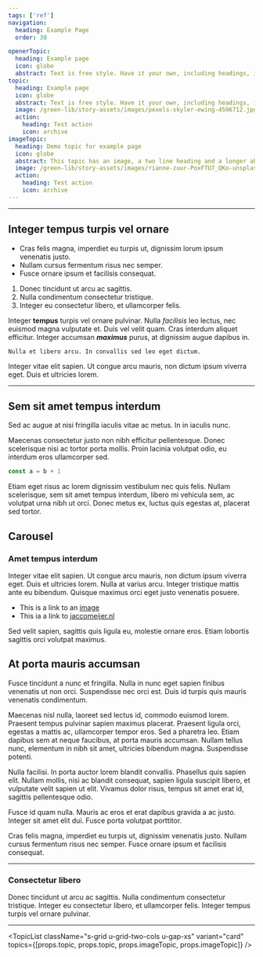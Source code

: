 ```yaml
---
tags: ['ref']
navigation:
  heading: Example Page
  order: 30

openerTopic:
  heading: Example page
  icon: globe
  abstract: Text is free style. Have it your own, including headings, images and all that.
topic:
  heading: Example page
  icon: globe
  abstract: Text is free style. Have it your own, including headings, images and all that.
  image: /green-lib/story-assets/images/pexels-skyler-ewing-4596712.jpg
  action:
    heading: Test action
    icon: archive
imageTopic:
  heading: Demo topic for example page
  icon: globe
  abstract: This topic has an image, a two line heading and a longer abstract, all for demo purposes.
  image: /green-lib/story-assets/images/rianne-zuur-PoxFTU7_QKo-unsplash.jpg
  action:
    heading: Test action
    icon: archive
---
```



<Topic topic={props.openerTopic} variant="headline" />

---

## Integer tempus turpis vel ornare

- Cras felis magna, imperdiet eu turpis ut, dignissim lorum ipsum venenatis
  justo.
- Nullam cursus fermentum risus nec semper.
- Fusce ornare ipsum et facilisis consequat.

1. Donec tincidunt ut arcu ac sagittis.
2. Nulla condimentum consectetur tristique.
3. Integer eu consectetur libero, et ullamcorper felis.

Integer **tempus** turpis vel ornare pulvinar. Nulla _facilisis_ leo lectus, nec
euismod magna vulputate et. Duis vel velit quam. Cras interdum aliquet
efficitur. Integer accumsan **_maximus_** purus, at dignissim augue dapibus in.

`Nulla et libero arcu. In convallis sed leo eget dictum.`

Integer vitae elit sapien. Ut congue arcu mauris, non dictum ipsum viverra eget.
Duis et ultricies lorem.

---

## Sem sit amet tempus interdum

Sed ac augue at nisi fringilla iaculis vitae ac metus. In in iaculis nunc.

Maecenas consectetur justo non nibh efficitur pellentesque. Donec scelerisque
nisi ac tortor porta mollis. Proin lacinia volutpat odio, eu interdum eros
ullamcorper sed.

```js
const a = b + 1
```

Etiam eget risus ac lorem dignissim vestibulum nec quis felis. Nullam
scelerisque, sem sit amet tempus interdum, libero mi vehicula sem, ac volutpat
urna nibh ut orci. Donec metus ex, luctus quis egestas at, placerat sed tortor.

## Carousel

<div className="s-block-space u-block-space-m">
  <CarouselLayout delay="1000" systemData={props.libsystemdata}>
    <Topic topic={props.imageTopic} variant="block" />
    <Topic topic={props.topic} variant="block" />
    <Topic topic={props.imageTopic} variant="block" />
    <Topic topic={props.topic} variant="block" />
  </CarouselLayout>
</div>

### Amet tempus interdum

Integer vitae elit sapien. Ut congue arcu mauris, non dictum ipsum viverra eget.
Duis et ultricies lorem. Nulla at varius arcu. Integer tristique mattis ante eu
bibendum. Quisque maximus orci eget justo venenatis posuere.

- This is a link to an <a href="/green-lib/story-assets/images/pexels-skyler-ewing-4596712.jpg">image</a>
- This ia a link to [jaccomeijer.nl](https://www.jaccomeijer.nl)

Sed velit sapien, sagittis quis ligula eu, molestie ornare eros. Etiam lobortis
sagittis orci volutpat maximus.

<div className="s-popout">
  <Topic topic={props.imageTopic} variant="hero" />
</div>

## At porta mauris accumsan

Fusce tincidunt a nunc et fringilla. Nulla in nunc eget sapien finibus venenatis
ut non orci. Suspendisse nec orci est. Duis id turpis quis mauris venenatis
condimentum.

<Picture
  className="s-block-space u-block-space-s"
  src="/green-lib/story-assets/images/pexels-skyler-ewing-4596712.jpg"
/>

Maecenas nisl nulla, laoreet sed lectus id, commodo euismod lorem. Praesent
tempus pulvinar sapien maximus placerat. Praesent ligula orci, egestas a mattis
ac, ullamcorper tempor eros. Sed a pharetra leo. Etiam dapibus sem at neque
faucibus, at porta mauris accumsan. Nullam tellus nunc, elementum in nibh sit
amet, ultricies bibendum magna. Suspendisse potenti.

Nulla facilisi. In porta auctor lorem blandit convallis. Phasellus quis sapien
elit. Nullam mollis, nisi ac blandit consequat, sapien ligula suscipit libero,
et vulputate velit sapien ut elit. Vivamus dolor risus, tempus sit amet erat id,
sagittis pellentesque odio.

<Topic topic={props.topic} variant="card" />

Fusce id quam nulla. Mauris ac eros et erat dapibus gravida a ac justo. Integer
sit amet elit dui. Fusce porta volutpat porttitor.

Cras felis magna, imperdiet eu turpis ut, dignissim venenatis justo. Nullam
cursus fermentum risus nec semper. Fusce ornare ipsum et facilisis consequat.

<div className="s-popout">
  <Topic topic={props.imageTopic} variant="headline" />
</div>

---

### Consectetur libero

Donec tincidunt ut arcu ac sagittis. Nulla condimentum consectetur tristique.
Integer eu consectetur libero, et ullamcorper felis. Integer tempus turpis vel
ornare pulvinar.

---

<TopicList
  className="s-grid u-grid-two-cols u-gap-xs"
  variant="card"
  topics={[props.topic, props.topic, props.imageTopic, props.imageTopic]}
/>

